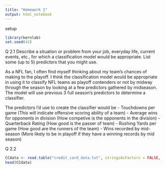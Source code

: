 ```yaml
---
title: "Homework 1"
output: html_notebook
---
```

setup
```r
library(kernlab)
set.seed(42)
```


Q 2.1
Describe a situation or problem from your job, everyday life, current events, etc., for which a classification model would be appropriate. List some (up to 5) predictors that you might use.

As a NFL fan, I often find myself thinking about my team's chances of making to the playoff. I think the classification model would be appropriate in using it to classify NFL teams as playoff contenders or not by midway through the season by looking at a few predictors gathered by midseason. The model will use previous 3 full season's predictors to determine a classifier.

The predictors I'd use to create the classifier would be
 - Touchdowns per game (This will indicate offensive scoring ability of a team)
 - Average wins for opponents in division (How competive is the opponents in the division)
 - Quarterback Rating (How good is the passer of team)
 - Rushing Yards per game (How good are the runners of the team)
 - Wins recorded by mid-season (More likely to be in playoff if they have a winning records by mid season)
 


Q 2.2

```r
CCdata <- read.table("credit_card_data.txt", stringsAsFactors = FALSE, header=FALSE)
head(CCdata)
```


